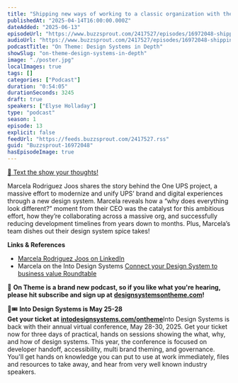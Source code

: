 ```yaml
---
title: "Shipping new ways of working to a classic organization with the One UPS system, with Marcela Rodriguez Joos — #13"
publishedAt: "2025-04-14T16:00:00.000Z"
dateAdded: "2025-06-13"
episodeUrl: "https://www.buzzsprout.com/2417527/episodes/16972048-shipping-new-ways-of-working-to-a-classic-organization-with-the-one-ups-system-with-marcela-rodriguez-joos-13.mp3"
audioUrl: "https://www.buzzsprout.com/2417527/episodes/16972048-shipping-new-ways-of-working-to-a-classic-organization-with-the-one-ups-system-with-marcela-rodriguez-joos-13.mp3"
podcastTitle: "On Theme: Design Systems in Depth"
showSlug: "on-theme-design-systems-in-depth"
image: "./poster.jpg"
localImages: true
tags: []
categories: ["Podcast"]
duration: "0:54:05"
durationSeconds: 3245
draft: true
speakers: ["Elyse Holladay"]
type: "podcast"
season: 1
episode: 13
explicit: false
feedUrl: "https://feeds.buzzsprout.com/2417527.rss"
guid: "Buzzsprout-16972048"
hasEpisodeImage: true
---
```

[📲 Text the show your thoughts!](https://www.buzzsprout.com/twilio/text_messages/2417527/open_sms)

Marcela Rodriguez Joos shares the story behind the One UPS project, a massive effort to modernize and unify UPS’ brand and digital experiences through a new design system. Marcela reveals how a “why does everything look different?” moment from their CEO was the catalyst for this ambitious effort, how they’re collaborating across a massive org, and successfully reducing development timelines from years down to months. Plus, Marcela’s team dishes out their design system spice takes!

**Links & References**

-   [Marcela Rodriguez Joos on LinkedIn](https://www.linkedin.com/in/roisy/)
-   Marcela on the Into Design Systems [Connect your Design System to business value Roundtable](https://www.youtube.com/watch?v=oqr_u1FeoNA&t=840s)

💖 **On Theme is a brand new podcast, so if you like what you're hearing, please hit subscribe and sign up at** [**designsystemsontheme.com**](http://designsystemsontheme.com/)**!**

🎨🎟️ **Into Design Systems is May 25-28  
Get your ticket at** [**intodesignsystems.com/ontheme**](http://intodesignsystems.com/ontheme)Into Design Systems is back with their annual virtual conference, May 28-30, 2025. Get your ticket now for three days of practical, hands on sessions showing the what, why, and how of design systems. This year, the conference is focused on developer handoff, accessibility, multi brand theming, and governance. You'll get hands on knowledge you can put to use at work immediately, files and resources to take away, and hear from very well known industry speakers.
